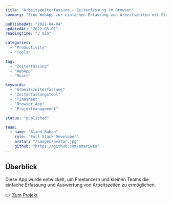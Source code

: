 ```yaml
---
title: "Arbeitszeiterfassung – Zeiterfassung im Browser"
summary: "Eine WebApp zur einfachen Erfassung von Arbeitszeiten mit Start/Stopp-Logik, Sessions, Reports und Benutzerverwaltung."

publishedAt: "2022-04-04"
updatedAt: "2022-05-01"
readingTime: "3 min"

categories:
  - "Productivity"
  - "Tools"

tag:
  - "Zeiterfassung"
  - "WebApp"
  - "React"

keywords:
  - "Arbeitszeiterfassung"
  - "Zeiterfassungstool"
  - "Timesheet"
  - "Browser App"
  - "Projektmanagement"

status: "published"

team:
  - name: "Aland Baban"
    role: "Full Stack Developer"
    avatar: "/images/avatar.jpg"
    github: "https://github.com/amariwan"
---
```


## Überblick

Diese App wurde entwickelt, um Freelancern und kleinen Teams die einfache Erfassung und Auswertung von Arbeitszeiten zu ermöglichen.

👉 [Zum Projekt](https://github.com/amariwan/Arbeitszeiterfassung)
